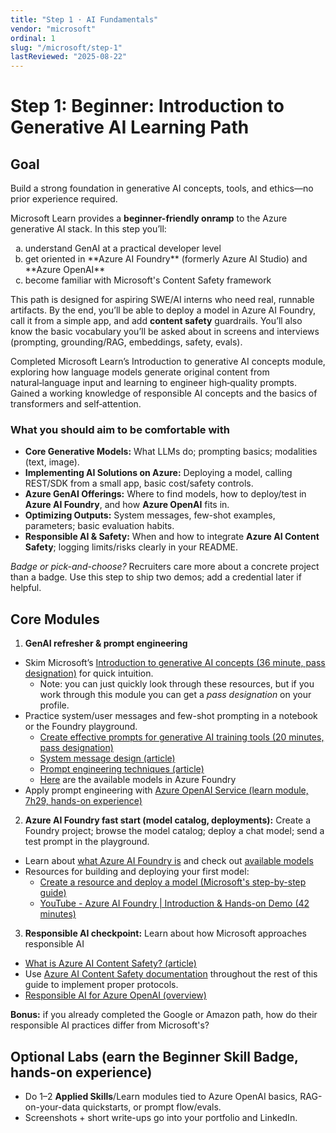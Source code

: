 ```yaml
---
title: "Step 1 · AI Fundamentals"
vendor: "microsoft"
ordinal: 1
slug: "/microsoft/step-1"
lastReviewed: "2025-08-22"
---
```


# Step 1: Beginner: Introduction to Generative AI Learning Path 

## Goal  
Build a strong foundation in generative AI concepts, tools, and ethics—no prior experience required.

Microsoft Learn provides a **beginner-friendly onramp** to the Azure generative AI stack. In this step you’ll:
<ol type="a">
    <li>understand GenAI at a practical developer level</li>
    <li>get oriented in **Azure AI Foundry** (formerly Azure AI Studio) and **Azure OpenAI**</li>
    <li>become familiar with Microsoft's Content Safety framework</li>
</ol>

This path is designed for aspiring SWE/AI interns who need real, runnable artifacts. By the end, you’ll be able to deploy a model in Azure AI Foundry, call it from a simple app, and add **content safety** guardrails. You’ll also know the basic vocabulary you’ll be asked about in screens and interviews (prompting, grounding/RAG, embeddings, safety, evals).

<ResumeTip title="Mastered generative‑AI fundamentals and prompt engineering on Azure." variant="success">
Completed Microsoft Learn’s Introduction to generative AI concepts module, exploring how language models generate original content from natural‑language input and learning to engineer high‑quality prompts. Gained a working knowledge of responsible AI concepts and the basics of transformers and self‑attention.
</ResumeTip>

### What you should aim to be comfortable with
* **Core Generative Models:** What LLMs do; prompting basics; modalities (text, image).  
* **Implementing AI Solutions on Azure:** Deploying a model, calling REST/SDK from a small app, basic cost/safety controls.  
* **Azure GenAI Offerings:** Where to find models, how to deploy/test in **Azure AI Foundry**, and how **Azure OpenAI** fits in.  
* **Optimizing Outputs:** System messages, few-shot examples, parameters; basic evaluation habits.  
* **Responsible AI & Safety:** When and how to integrate **Azure AI Content Safety**; logging limits/risks clearly in your README.

<div className="bg-blue-50 rounded-lg p-6">
  <em>Badge or pick-and-choose?</em> Recruiters care more about a concrete project than a badge. Use this step to ship two demos; add a credential later if helpful.
</div>

## Core Modules
1. **GenAI refresher & prompt engineering**
- Skim Microsoft’s [Introduction to generative AI concepts (36 minute, pass designation)](https://learn.microsoft.com/en-us/training/modules/fundamentals-generative-ai/) for quick intuition.
    - Note: you can just quickly look through these resources, but if you work through this module you can get a *pass designation* on your profile.
- Practice system/user messages and few-shot prompting in a notebook or the Foundry playground.
    - [Create effective prompts for generative AI training tools (20 minutes, pass designation)](https://learn.microsoft.com/en-us/training/modules/create-prompts-for-generative-ai-training-tools/)
    - [System message design (article)](https://learn.microsoft.com/en-us/azure/ai-foundry/openai/concepts/advanced-prompt-engineering)
    - [Prompt engineering techniques (article)](https://learn.microsoft.com/en-us/azure/ai-foundry/openai/concepts/prompt-engineering?tabs=chat)
    - [Here](https://ai.azure.com/catalog) are the available models in Azure Foundry
- Apply prompt engineering with [Azure OpenAI Service (learn module, 7h29, hands-on experience)](https://learn.microsoft.com/en-us/training/paths/create-custom-copilots-ai-studio/)

2. **Azure AI Foundry fast start (model catalog, deployments):** Create a Foundry project; browse the model catalog; deploy a chat model; send a test prompt in the playground.
- Learn about [what Azure AI Foundry is](https://learn.microsoft.com/en-us/azure/ai-foundry/what-is-azure-ai-foundry) and check out [available models](https://learn.microsoft.com/en-us/azure/ai-foundry/concepts/foundry-models-overview)
- Resources for building and deploying your first model:
    - [Create a resource and deploy a model (Microsoft's step-by-step guide)](https://learn.microsoft.com/en-us/azure/ai-foundry/openai/how-to/create-resource?pivots=web-portal)
    - [YouTube - Azure AI Foundry | Introduction & Hands-on Demo (42 minutes)](https://www.youtube.com/watch?v=d2BWayItOv4)

3. **Responsible AI checkpoint:** Learn about how Microsoft approaches responsible AI
- [What is Azure AI Content Safety? (article)](https://learn.microsoft.com/en-us/azure/ai-services/content-safety/overview)
- Use [Azure AI Content Safety documentation](https://learn.microsoft.com/en-us/azure/ai-services/content-safety/) throughout the rest of this guide to implement proper protocols.
- [Responsible AI for Azure OpenAI (overview)](https://learn.microsoft.com/en-us/azure/ai-foundry/responsible-ai/openai/overview)

<div className="bg-blue-50 rounded-lg p-6">
<strong>Bonus:</strong> if you already completed the Google or Amazon path, how do their responsible AI practices differ from Microsoft's?
</div>

## Optional Labs (earn the Beginner Skill Badge, hands-on experience)
- Do 1–2 **Applied Skills**/Learn modules tied to Azure OpenAI basics, RAG-on-your-data quickstarts, or prompt flow/evals.  
- Screenshots + short write-ups go into your portfolio and LinkedIn.
